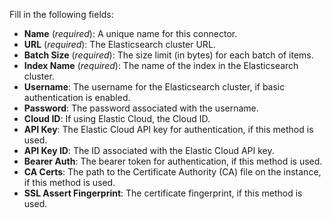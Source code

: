 Fill in the following fields:

- **Name** (_required_): A unique name for this connector.
- **URL** (_required_): The Elasticsearch cluster URL.
- **Batch Size** (_required_): The size limit (in bytes) for each batch of items.
- **Index Name** (_required_): The name of the index in the Elasticsearch cluster.
- **Username**: The username for the Elasticsearch cluster, if basic authentication is enabled.
- **Password**: The password associated with the username.
- **Cloud ID**: If using Elastic Cloud, the Cloud ID.
- **API Key**: The Elastic Cloud API key for authentication, if this method is used.
- **API Key ID**: The ID associated with the Elastic Cloud API key.
- **Bearer Auth**: The bearer token for authentication, if this method is used.
- **CA Certs**: The path to the Certificate Authority (CA) file on the instance, if this method is used.
- **SSL Assert Fingerprint**: The certificate fingerprint, if this method is used.